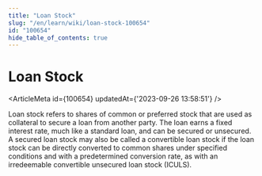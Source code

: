 ```yaml
---
title: "Loan Stock"
slug: "/en/learn/wiki/loan-stock-100654"
id: "100654"
hide_table_of_contents: true
---
```



# Loan Stock

<ArticleMeta id={100654} updatedAt={'2023-09-26 13:58:51'} />
<div className='border-solid border-b border-t-0 my-4 border-[var(--ifm-color-gray-300)]' />

Loan stock refers to shares of common or preferred stock that are used as collateral to secure a loan from another party. The loan earns a fixed interest rate, much like a standard loan, and can be secured or unsecured. A secured loan stock may also be called a convertible loan stock if the loan stock can be directly converted to common shares under specified conditions and with a predetermined conversion rate, as with an irredeemable convertible unsecured loan stock (ICULS).
